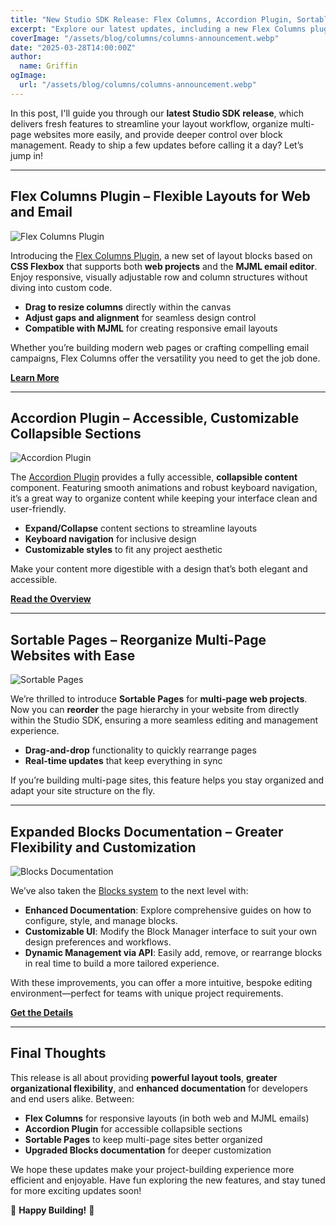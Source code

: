 ```yaml
---
title: "New Studio SDK Release: Flex Columns, Accordion Plugin, Sortable Pages, and Enhanced Blocks Documentation"
excerpt: "Explore our latest updates, including a new Flex Columns plugin (for both web and email), an accessible Accordion plugin, Sortable Pages for multi-page sites, and expanded Blocks documentation."
coverImage: "/assets/blog/columns/columns-announcement.webp"
date: "2025-03-28T14:00:00Z"
author:
  name: Griffin
ogImage:
  url: "/assets/blog/columns/columns-announcement.webp"
---
```


In this post, I'll guide you through our **latest Studio SDK release**, which delivers fresh features to streamline your layout workflow, organize multi-page websites more easily, and provide deeper control over block management. Ready to ship a few updates before calling it a day? Let’s jump in!

---

## Flex Columns Plugin – Flexible Layouts for Web and Email

![Flex Columns Plugin](/assets/blog/columns/flex-plugin.webp)

Introducing the [Flex Columns Plugin](https://app.grapesjs.com/docs-sdk/plugins/components/flex), a new set of layout blocks based on **CSS Flexbox** that supports both **web projects** and the **MJML email editor**. Enjoy responsive, visually adjustable row and column structures without diving into custom code.

- **Drag to resize columns** directly within the canvas
- **Adjust gaps and alignment** for seamless design control
- **Compatible with MJML** for creating responsive email layouts

Whether you’re building modern web pages or crafting compelling email campaigns, Flex Columns offer the versatility you need to get the job done.

**[Learn More](https://app.grapesjs.com/docs-sdk/plugins/components/flex)**

---

## Accordion Plugin – Accessible, Customizable Collapsible Sections

![Accordion Plugin](/assets/blog/columns/accordion.webp)

The [Accordion Plugin](https://app.grapesjs.com/docs-sdk/plugins/components/accordion) provides a fully accessible, **collapsible content** component. Featuring smooth animations and robust keyboard navigation, it’s a great way to organize content while keeping your interface clean and user-friendly.

- **Expand/Collapse** content sections to streamline layouts
- **Keyboard navigation** for inclusive design
- **Customizable styles** to fit any project aesthetic

Make your content more digestible with a design that’s both elegant and accessible.

**[Read the Overview](https://app.grapesjs.com/docs-sdk/plugins/components/accordion)**

---

## Sortable Pages – Reorganize Multi-Page Websites with Ease

![Sortable Pages](/assets/blog/columns/pages.webp)

We’re thrilled to introduce **Sortable Pages** for **multi-page web projects**. Now you can **reorder** the page hierarchy in your website from directly within the Studio SDK, ensuring a more seamless editing and management experience.

- **Drag-and-drop** functionality to quickly rearrange pages
- **Real-time updates** that keep everything in sync

If you’re building multi-page sites, this feature helps you stay organized and adapt your site structure on the fly.

---

## Expanded Blocks Documentation – Greater Flexibility and Customization

![Blocks Documentation](/assets/blog/columns/blocks.webp)

We’ve also taken the [Blocks system](https://app.grapesjs.com/docs-sdk/configuration/blocks) to the next level with:

- **Enhanced Documentation**: Explore comprehensive guides on how to configure, style, and manage blocks.
- **Customizable UI**: Modify the Block Manager interface to suit your own design preferences and workflows.
- **Dynamic Management via API**: Easily add, remove, or rearrange blocks in real time to build a more tailored experience.

With these improvements, you can offer a more intuitive, bespoke editing environment—perfect for teams with unique project requirements.

**[Get the Details](https://app.grapesjs.com/docs-sdk/configuration/blocks)**

---

## Final Thoughts

This release is all about providing **powerful layout tools**, **greater organizational flexibility**, and **enhanced documentation** for developers and end users alike. Between:

- **Flex Columns** for responsive layouts (in both web and MJML emails)
- **Accordion Plugin** for accessible collapsible sections
- **Sortable Pages** to keep multi-page sites better organized
- **Upgraded Blocks documentation** for deeper customization

We hope these updates make your project-building experience more efficient and enjoyable. Have fun exploring the new features, and stay tuned for more exciting updates soon!

🚀 **Happy Building!** 🚀
